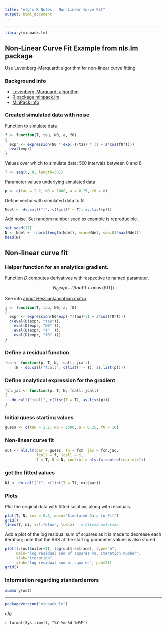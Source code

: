```yaml
---
title: "efg's R Notes:  Non-Linear Curve Fit"
output: html_document
---
```


*****

```r
library(minpack.lm)
```


## Non-Linear Curve Fit Example from nls.lm package

Use Levenberg-Marquardt algorithm for non-linear curve fitting.

### Background info

* [Levenberg-Marquardt algorithm](http://en.wikipedia.org/wiki/Levenberg%E2%80%93Marquardt_algorithm)
* [R package minpack.lm](http://cran.r-project.org/web/packages/minpack.lm/minpack.lm.pdf)
* [MinPack info](http://www.netlib.org/minpack/ex/file06)


### Created simulated data with noise

Function to simulate data 
```r
f <- function(T, tau, N0, a, f0) 
{
  expr <- expression(N0 * exp(-T/tau) * (1 + a*cos(f0*T)))
  eval(expr)
}
```

Values over which to simulate data: 500 intervals between 0 and 8 
```r
T <- seq(0, 8, length=501)
```

Parameter values underlying simulated data  
```r
p <- c(tau = 2.2, N0 = 1000, a = 0.25, f0 = 8)
```

Define vector with simulated data to fit

```r
Ndet <- do.call("f", c(list(T = T), as.list(p)))
```

Add noise.  Set random number seed so example is reproducible.

```r
set.seed(17)
N <- Ndet +  rnorm(length(Ndet), mean=Ndet, sd=.01*max(Ndet))
head(N)
```

## Non-linear curve fit

### Helper function for an analytical gradient. 

Function *D* computes derivatives with respective to named parameter.

$$ N_0 exp(-T/tau) (1 + a\cos(f0 T)) $$

See info [about Hessian/Jacobian matrix](http://mathworld.wolfram.com/Hessian.html).

```r
j <- function(T, tau, N0, a, f0) 
{
  expr <- expression(N0*exp(-T/tau)*(1 + a*cos(f0*T)))
  c(eval(D(expr, "tau")), 
    eval(D(expr, "N0" )),
    eval(D(expr, "a"  )), 
    eval(D(expr, "f0" )))
}
```

### Define a residual function 

```r
fcn <- function(p, T, N, fcall, jcall)
    (N - do.call("fcall", c(list(T = T), as.list(p))))
```

### Define analytical expression for the gradient

```r
fcn.jac <- function(p, T, N, fcall, jcall) 
{
  -do.call("jcall", c(list(T = T), as.list(p)))
}  
```

### Initial guess starting values 
```r
guess <- c(tau = 2.2, N0 = 1500, a = 0.25, f0 = 10)
```

### Non-linear curve fit
```r
out <- nls.lm(par = guess, fn = fcn, jac = fcn.jac,
              fcall = f, jcall = j,
              T = T, N = N, control = nls.lm.control(nprint=1))
```

### get the fitted values 
```r
N1 <- do.call("f", c(list(T = T), out$par))  
```

### Plots

Plot the original data with fitted solution, along with residuals.

```r
plot(T, N, cex = 0.5, main="Simulated Data to Fit")
grid()
lines(T, N1, col="blue", lwd=2)   # Fitted solution
```

Add a plot of the log residual sum of squares as it is made to decrease each iteration; note that the RSS at the starting parameter values is also stored

```r
plot(1:(out$niter+1), log(out$rsstrace), type="b",
     main="log residual sum of squares vs. iteration number",
     xlab="iteration", 
     ylab="log residual sum of squares", pch=21) 
grid()
```

### Information regarding standard errors
```r
summary(out) 
```

*****
```r
packageVersion("minpack.lm")
```

*efg*

`r format(Sys.time(), "%Y-%m-%d %H%M")`

